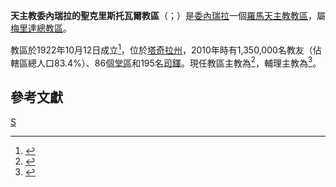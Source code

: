 {{Multiple issues|
{{Primarysources|time=2020-06-19T17:47:31+00:00}}
{{Refimprove|time=2020-06-19T17:47:31+00:00}}
}}
{{Infobox Roman Catholic diocese
|Roman Catholic Diocese of = 天主教委內瑞拉的<br>聖克里斯托瓦爾教區
|Latin name of diocese = Dioecesis Sancti Christophori in Venetiola
|border = catholic
|image = [[File:Catedral_de_San_Cristóbal,_estado_Táchira,_Venezuela.jpg|250px]]
|caption = 聖基道霍主教座堂
|coat_of_arms = [[File:Escudo_Diocesis_de_San_Cristobal.PNG|175px]]
|coat_of_arms_caption = 教區牧徽
|location = [[委內瑞拉|委內瑞拉]]
|territory = [[塔奇拉州|塔奇拉州]]
|population =1,785,000
|rite = [[羅馬禮|羅馬禮]]
|patron = 
|province = [[天主教梅里達總教區|梅里達]]
|established = 1922年10月22日
|cathedral = 聖基道霍主教座堂
|co-cathedral =
|leadership = 主教
|website =
|pope = {{incumbent pope}}
|ordinary = {{link-es|瑪略·德爾瓦列·莫龍塔-羅德里格斯|Mario del Valle Moronta Rodríguez}}
|coadjutor bishop = 
|auxiliary = {{link-de|若望·亞爾伯·阿亞拉-拉米雷斯|Juan Alberto Ayala Ramírez}}
|emeritus =
|map = [[File:Diócesis_de_San_Cristóbal_de_Venezuela.svg|250px]]
|map_caption = 教區管轄圖
}}

'''天主教委內瑞拉的聖克里斯托瓦爾教區'''（{{lang-la|Dioecesis Sancti Christophori in Venetiola}}；{{lang-es|Diócesis de San Cristóbal de Venezuela}}）是[[委內瑞拉|委內瑞拉]]一個[[羅馬天主教|羅馬天主教]][[教區|教區]]，屬[[天主教梅里達總教區|梅里達總教區]]。

教區於1922年10月12日成立<ref>{{cite book |title=ACTA APOSTOLICAE SEDIS |volume=XV |year=1923 |publisher=Typis Polyglottis Vaticanis |pages=99-102 |url=https://www.vatican.va/archive/aas/documents/AAS-15-1923-ocr.pdf |accessdate=2020-06-19 |archiveurl=https://web.archive.org/web/20200619172728/https://www.vatican.va/archive/aas/documents/AAS-15-1923-ocr.pdf |archivedate=2020-06-19 |language=la |dead-url=no }}</ref>，位於[[塔奇拉州|塔奇拉州]]，2010年時有1,350,000名教友（佔轄區總人口83.4%）、86個[[堂區|堂區]]和195名[[司鐸|司鐸]]。現任教區主教為{{link-es|瑪略·德爾瓦列·莫龍塔-羅德里格斯|Mario del Valle Moronta Rodríguez}}<ref>{{cite press release |title=Audiences, 08.06.2017 |url=https://press.vatican.va/content/salastampa/en/bollettino/pubblico/2017/06/08/170608.html |publisher=Holy See Press Office |accessdate=2020-06-19 |archiveurl=https://web.archive.org/web/20200619173618/https://press.vatican.va/content/salastampa/en/bollettino/pubblico/2017/06/08/170608.html |archivedate=2020-06-19 |language=en |date=2017-06-08 |dead-url=no }}</ref>，輔理主教為{{link-de|若望·亞爾伯·阿亞拉-拉米雷斯|Juan Alberto Ayala Ramírez}}<ref>{{cite press release |title=Resignations and Appointments, 18.06.2020 |url=https://press.vatican.va/content/salastampa/en/bollettino/pubblico/2020/06/18/200618a.html |publisher=Holy See Press Office |accessdate=2020-06-19 |archiveurl=https://web.archive.org/web/20200619145613/https://press.vatican.va/content/salastampa/en/bollettino/pubblico/2020/06/18/200618a.html |archivedate=2020-06-19 |language=en |date=2020-06-18 |dead-url=no }}</ref>。

==參考文獻==
{{reflist}}

{{委內瑞拉天主教教區}}

[[Category:委內瑞拉天主教教區|S]]
